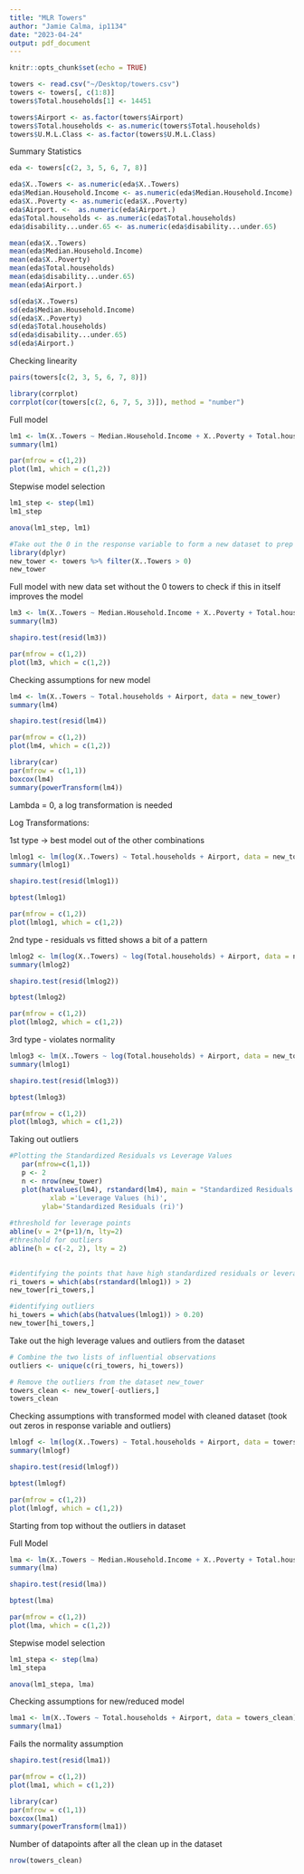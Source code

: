 ```yaml
---
title: "MLR Towers"
author: "Jamie Calma, ip1134"
date: "2023-04-24"
output: pdf_document
---
```


```r
knitr::opts_chunk$set(echo = TRUE)
```

```r
towers <- read.csv("~/Desktop/towers.csv")
towers <- towers[, c(1:8)]
towers$Total.households[1] <- 14451

towers$Airport <- as.factor(towers$Airport)
towers$Total.households <- as.numeric(towers$Total.households)
towers$U.M.L.Class <- as.factor(towers$U.M.L.Class)
```


Summary Statistics
```r
eda <- towers[c(2, 3, 5, 6, 7, 8)]

eda$X..Towers <- as.numeric(eda$X..Towers)
eda$Median.Household.Income <- as.numeric(eda$Median.Household.Income)
eda$X..Poverty <- as.numeric(eda$X..Poverty)
eda$Airport. <-  as.numeric(eda$Airport.)
eda$Total.households <- as.numeric(eda$Total.households)
eda$disability...under.65 <- as.numeric(eda$disability...under.65)

mean(eda$X..Towers)
mean(eda$Median.Household.Income)
mean(eda$X..Poverty)
mean(eda$Total.households)
mean(eda$disability...under.65)
mean(eda$Airport.)

sd(eda$X..Towers)
sd(eda$Median.Household.Income)
sd(eda$X..Poverty)
sd(eda$Total.households)
sd(eda$disability...under.65)
sd(eda$Airport.)

```

Checking linearity 
```r
pairs(towers[c(2, 3, 5, 6, 7, 8)])
```

```r
library(corrplot)
corrplot(cor(towers[c(2, 6, 7, 5, 3)]), method = "number")
```

Full model
```r
lm1 <- lm(X..Towers ~ Median.Household.Income + X..Poverty + Total.households + Airport + disability...under.65, data = towers)
summary(lm1)
```

```r
par(mfrow = c(1,2))
plot(lm1, which = c(1,2))
```

Stepwise model selection
```r
lm1_step <- step(lm1)
lm1_step
```

```r
anova(lm1_step, lm1)
```

```r
#Take out the 0 in the response variable to form a new dataset to prep for boxcox and transformations
library(dplyr)
new_tower <- towers %>% filter(X..Towers > 0)
new_tower
```

Full model with new data set without the 0 towers to check if this in itself improves the model
```r
lm3 <- lm(X..Towers ~ Median.Household.Income + X..Poverty + Total.households + Airport + disability...under.65, data = new_tower)
summary(lm3)
```

```r
shapiro.test(resid(lm3))
```

```r
par(mfrow = c(1,2))
plot(lm3, which = c(1,2))
```

Checking assumptions for new model
```r
lm4 <- lm(X..Towers ~ Total.households + Airport, data = new_tower)
summary(lm4)
```

```r
shapiro.test(resid(lm4))
```

```r
par(mfrow = c(1,2))
plot(lm4, which = c(1,2))
```

```r
library(car)
par(mfrow = c(1,1))
boxcox(lm4)
summary(powerTransform(lm4))
```

Lambda = 0, a log transformation is needed

Log Transformations:

1st type -> best model out of the other combinations
```r
lmlog1 <- lm(log(X..Towers) ~ Total.households + Airport, data = new_tower)
summary(lmlog1)
```

```r
shapiro.test(resid(lmlog1))
```

```r
bptest(lmlog1)
```

```r
par(mfrow = c(1,2))
plot(lmlog1, which = c(1,2))
```


2nd type - residuals vs fitted shows a bit of a pattern 
```r
lmlog2 <- lm(log(X..Towers) ~ log(Total.households) + Airport, data = new_tower)
summary(lmlog2)
```

```r
shapiro.test(resid(lmlog2))
```

```r
bptest(lmlog2)
```

```r
par(mfrow = c(1,2))
plot(lmlog2, which = c(1,2))
```


3rd type - violates normality
```r
lmlog3 <- lm(X..Towers ~ log(Total.households) + Airport, data = new_tower)
summary(lmlog1)
```

```r
shapiro.test(resid(lmlog3))
```

```r
bptest(lmlog3)
```

```r
par(mfrow = c(1,2))
plot(lmlog3, which = c(1,2))
```


Taking out outliers
```r
#Plotting the Standardized Residuals vs Leverage Values
   par(mfrow=c(1,1))
   p <- 2
   n <- nrow(new_tower)
   plot(hatvalues(lm4), rstandard(lm4), main = "Standardized Residuals vs Leverage Values",
          xlab ='Leverage Values (hi)',
        ylab='Standardized Residuals (ri)')
   
#threshold for leverage points
abline(v = 2*(p+1)/n, lty=2) 
#threshold for outliers 
abline(h = c(-2, 2), lty = 2)
 
```

```r
#identifying the points that have high standardized residuals or leverage
ri_towers = which(abs(rstandard(lmlog1)) > 2)
new_tower[ri_towers,]
```

```r
#identifying outliers
hi_towers = which(abs(hatvalues(lmlog1)) > 0.20)
new_tower[hi_towers,]
```

Take out the high leverage values and outliers from the dataset
```r
# Combine the two lists of influential observations
outliers <- unique(c(ri_towers, hi_towers))

# Remove the outliers from the dataset new_tower
towers_clean <- new_tower[-outliers,]
towers_clean
```

Checking assumptions with transformed model with cleaned dataset (took out zeros in response variable and outliers)
```r
lmlogf <- lm(log(X..Towers) ~ Total.households + Airport, data = towers_clean)
summary(lmlogf)
```

```r
shapiro.test(resid(lmlogf))
```

```r
bptest(lmlogf)
```

```r
par(mfrow = c(1,2))
plot(lmlogf, which = c(1,2))
```


Starting from top without the outliers in dataset

Full Model
```r
lma <- lm(X..Towers ~ Median.Household.Income + X..Poverty + Total.households + Airport + disability...under.65, data = towers_clean)
summary(lma)
```

```r
shapiro.test(resid(lma))
```

```r
bptest(lma)
```

```r
par(mfrow = c(1,2))
plot(lma, which = c(1,2))
```

Stepwise model selection
```r
lm1_stepa <- step(lma)
lm1_stepa
```

```r
anova(lm1_stepa, lma)
```

Checking assumptions for new/reduced model
```r
lma1 <- lm(X..Towers ~ Total.households + Airport, data = towers_clean)
summary(lma1)
```

Fails the normality assumption
```r
shapiro.test(resid(lma1))
```

```r
par(mfrow = c(1,2))
plot(lma1, which = c(1,2))
```

```r
library(car)
par(mfrow = c(1,1))
boxcox(lma1)
summary(powerTransform(lma1))
```

Number of datapoints after all the clean up in the dataset
```r
nrow(towers_clean)
```


